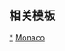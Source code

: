 {{sidebar
| name = 摩纳哥历史
| bodyclass = vcard plainlist
| wraplinks = true
| title = {{region history sidebar title
 |country = 摩纳哥
 |image = {{Coat of arms|Monaco|size=95px|text=none}}
 }}
| content1 =
* [[摩納哥岩]]
* [[格里马尔迪王朝]] <br/><small>([[摩纳哥统治者列表|统治者列表]])</small>
* [[摩納哥革命]]
* [[1918年摩纳哥继承危机]]
* [[法国摩纳哥条约]]

| belowstyle = border-top:#aaa 1px solid; border-bottom:#aaa 1px solid;
| below = <!-- {{portal-inline|摩纳哥|size=tiny}} -->
}}<noinclude>
{{clear}}

== 相关模板 ==
{{欧洲各国历史模板}}

[[Category:摩纳哥历史|*]]
[[Category:摩纳哥模板| ]]
[[Category:各國歷史導航模板|Monaco]]
</noinclude>